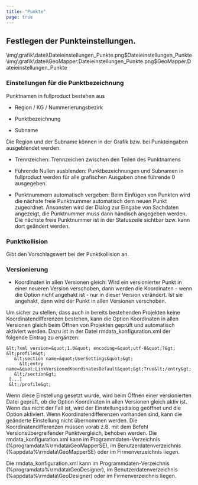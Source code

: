 ```yaml
---
title: "Punkte"
page: true
---
```

## Festlegen der Punkteinstellungen.

<GeoDesigner> 
<Image>\img\grafik\datei\Dateieinstellungen_Punkte.png$Dateieinstellungen_Punkte</Image>
</GeoDesigner>
<GeoMapper>
<Image>\img\grafik\datei\GeoMapper.Dateieinstellungen_Punkte.png$GeoMapper.Dateieinstellungen_Punkte</Image>
</GeoMapper>


### Einstellungen f&#252;r die Punktbezeichnung
Punktnamen in  <Placeholder>fullproduct</Placeholder> bestehen aus 

-  Region / KG / Nummerierungsbezirk

-  Punktbezeichnung

-  Subname



Die Region und der Subname k&#246;nnen in der Grafik bzw. bei Punkteingaben ausgeblendet werden.

- <Bold> Trennzeichen: </Bold>  Trennzeichen zwischen den Teilen des Punktnamens





- <Bold> F&#252;hrende Nullen ausblenden: </Bold>  Punktbezeichnungen und Subnamen in <Placeholder>fullproduct</Placeholder> werden f&#252;r alle grafischen Ausgaben ohne f&#252;hrende 0 ausgegeben.





- <Bold> Punktnummern automatisch vergeben: </Bold>  Beim Einf&#252;gen von Punkten wird die n&#228;chste freie Punktnummer automatisch dem neuen Punkt zugeordnet. Ansonsten wird der Dialog zur Eingabe von Sachdaten angezeigt, die Punktnummer muss dann h&#228;ndisch angegeben werden. Die n&#228;chste freie Punktnummer ist in der Statuszeile sichtbar bzw. kann dort ge&#228;ndert werden.




### Punktkollision
Gibt den Vorschlagswert bei der Punktkollision an.

### Versionierung

- <Bold> Koordinaten in allen Versionen gleich: </Bold>  Wird ein versionierter Punkt in einer neueren Version verschoben, dann werden die Koordinaten - wenn die Option nicht angehakt ist - nur in dieser Version ver&#228;ndert. Ist sie angehakt, dann wird der Punkt in allen Versionen verschoben.



<Success>
Um sicher zu stellen, dass auch in bereits bestehenden Projekten keine Koordinatendifferenzen bestehen, kann die Option Koordinaten in allen Versionen gleich beim &#214;ffnen von Projekten gepr&#252;ft und automatisch aktiviert werden. Dazu ist in der Datei rmdata_konfiguration.xml der folgende Eintrag zu erg&#228;nzen: 

```
&lt;?xml version=&quot;1.0&quot; encoding=&quot;utf-8&quot;?&gt; 
&lt;profile&gt;
   &lt;section name=&quot;UserSettings&quot;&gt;
     &lt;entry name=&quot;LinkVersionedKoordinatesDefault&quot;&gt;True&lt;/entry&gt;
   &lt;/section&gt;
 [...]
 &lt;/profile&gt; 
```

Wenn diese Einstellung gesetzt wurde, wird beim &#214;ffnen einer versionierten Datei gepr&#252;ft, ob die Option Koordinaten in allen Versionen gleich aktiv ist. Wenn das nicht der Fall ist, wird der Einstellungsdialog ge&#246;ffnet und die Option aktiviert. Wenn Koordinatendifferenzen vorhanden sind, kann die ge&#228;nderte Einstellung nicht &#252;bernommen werden. Die Koordinatendifferenzen m&#252;ssen vorab z.B. mit dem Befehl Versions&#252;bergreifender Punktvergleich, behoben werden. 
<GeoMapper>Die rmdata_konfiguration.xml kann im Programmdaten-Verzeichnis (%programdata%\rmdata\GeoMapperSE), im Benutzerdatenverzeichnis (%appdata%\rmdata\GeoMapperSE) oder im Firmenverzeichnis liegen.
</GeoMapper>

<GeoDesigner>Die rmdata_konfiguration.xml kann im Programmdaten-Verzeichnis (%programdata%\rmdata\GeoDesigner), im Benutzerdatenverzeichnis (%appdata%\rmdata\GeoDesigner) oder im Firmenverzeichnis liegen.</GeoDesigner>
</Success>
